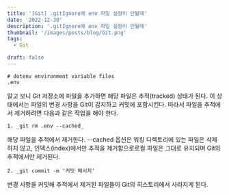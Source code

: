 ```yaml
---
title: '[Git] .gitIgnore에 env 파일 설정이 안될때'
date: '2022-12-30'
description: '.gitIgnore에 env 파일 설정이 안될때'
thumbnail: '/images/posts/blog/Git.png'
tags: 
  - Git

draft: false
---
```


```
# dotenv environment variable files
.env

```
알고 보니 Git 저장소에 파일을 추가하면 해당 파일은 추적(tracked) 상태가 된다. 이 상태에서는 파일의 변경 사항을 Git이 감지하고 커밋에 포함시킨다. 따라서 파일을 추적에서 제거하려면 다음과 같은 작업을 해야 한다. 

```
1. _git rm .env --cached_ 
```
해당 파일을 추적에서 제거한다. --cached 옵션은 워킹 디렉토리에 있는 파일은 삭제하지 않고, 인덱스(index)에서만 추적을 제거함으로로컬 파일은 그대로 유지되며 Git의 추적에서만 제거된다.
```
2. _git commit -m '커밋 메시지' 
```
변경 사항을 커밋해 추적에서 제거된 파일들이 Git의 히스토리에서 사라지게 된다. 
